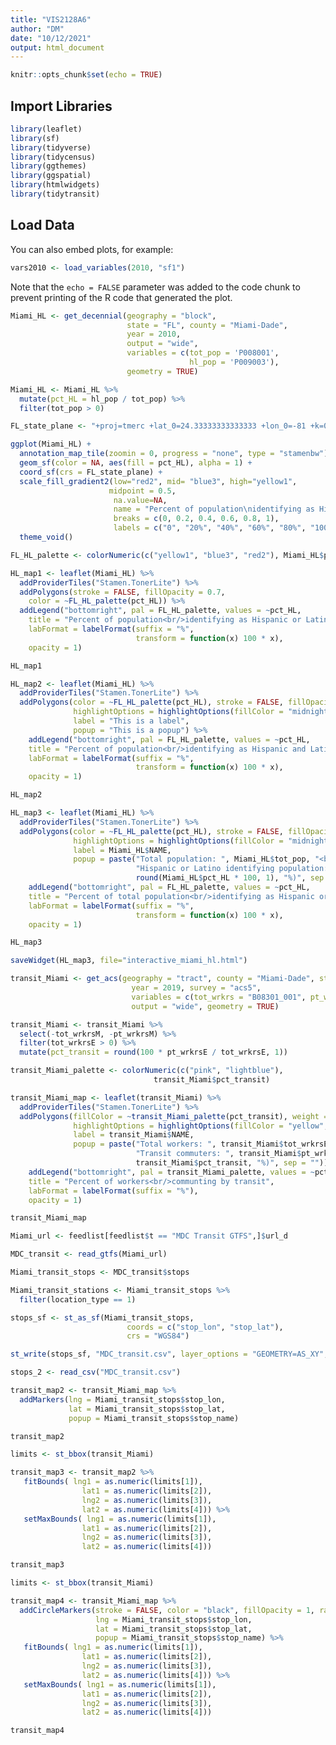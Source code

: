 ```yaml
---
title: "VIS2128A6"
author: "DM"
date: "10/12/2021"
output: html_document
---
```


```r
knitr::opts_chunk$set(echo = TRUE)
```

## Import Libraries



```r
library(leaflet)
library(sf)
library(tidyverse)
library(tidycensus)
library(ggthemes)
library(ggspatial)
library(htmlwidgets)
library(tidytransit)
```

## Load Data

You can also embed plots, for example:

```r
vars2010 <- load_variables(2010, "sf1")
```

Note that the `echo = FALSE` parameter was added to the code chunk to prevent printing of the R code that generated the plot.



```r
Miami_HL <- get_decennial(geography = "block",
                          state = "FL", county = "Miami-Dade",
                          year = 2010,
                          output = "wide",
                          variables = c(tot_pop = 'P008001',
                                        hl_pop = 'P009003'),
                          geometry = TRUE)
```

```r
Miami_HL <- Miami_HL %>%
  mutate(pct_HL = hl_pop / tot_pop) %>%
  filter(tot_pop > 0)
```





```r
FL_state_plane <- "+proj=tmerc +lat_0=24.33333333333333 +lon_0=-81 +k=0.999941177 +x_0=200000.0001016002 +y_0=0 +ellps=GRS80 +datum=NAD83 +to_meter=0.3048006096012192 +no_defs"

ggplot(Miami_HL) +
  annotation_map_tile(zoomin = 0, progress = "none", type = "stamenbw") +
  geom_sf(color = NA, aes(fill = pct_HL), alpha = 1) +
  coord_sf(crs = FL_state_plane) +
  scale_fill_gradient2(low="red2", mid= "blue3", high="yellow1", 
                      midpoint = 0.5,
                       na.value=NA,
                       name = "Percent of population\nidentifying as Hispanic or Latino",
                       breaks = c(0, 0.2, 0.4, 0.6, 0.8, 1),
                       labels = c("0", "20%", "40%", "60%", "80%", "100%")) +
  theme_void() 
```



```r
FL_HL_palette <- colorNumeric(c("yellow1", "blue3", "red2"), Miami_HL$pct_HL)

HL_map1 <- leaflet(Miami_HL) %>%
  addProviderTiles("Stamen.TonerLite") %>%
  addPolygons(stroke = FALSE, fillOpacity = 0.7,
    color = ~FL_HL_palette(pct_HL)) %>%
  addLegend("bottomright", pal = FL_HL_palette, values = ~pct_HL,
    title = "Percent of population<br/>identifying as Hispanic or Latino",
    labFormat = labelFormat(suffix = "%",
                            transform = function(x) 100 * x),
    opacity = 1)

HL_map1
```

```r
HL_map2 <- leaflet(Miami_HL) %>%
  addProviderTiles("Stamen.TonerLite") %>%
  addPolygons(color = ~FL_HL_palette(pct_HL), stroke = FALSE, fillOpacity = 0.7,
              highlightOptions = highlightOptions(fillColor = "midnightblue", fillOpacity = 0.9),
              label = "This is a label",
              popup = "This is a popup") %>%
    addLegend("bottomright", pal = FL_HL_palette, values = ~pct_HL,
    title = "Percent of population<br/>identifying as Hispanic and Latino",
    labFormat = labelFormat(suffix = "%",
                            transform = function(x) 100 * x),
    opacity = 1)

HL_map2
```



```r
HL_map3 <- leaflet(Miami_HL) %>%
  addProviderTiles("Stamen.TonerLite") %>%
  addPolygons(color = ~FL_HL_palette(pct_HL), stroke = FALSE, fillOpacity = 0.7,
              highlightOptions = highlightOptions(fillColor = "midnightblue", fillOpacity = 0.9),
              label = Miami_HL$NAME,
              popup = paste("Total population: ", Miami_HL$tot_pop, "<br/>",
                            "Hispanic or Latino identifying population: ", Miami_HL$hl_pop, " (", 
                            round(Miami_HL$pct_HL * 100, 1), "%)", sep = "")) %>%
    addLegend("bottomright", pal = FL_HL_palette, values = ~pct_HL,
    title = "Percent of total population<br/>identifying as Hispanic or Latino",
    labFormat = labelFormat(suffix = "%",
                            transform = function(x) 100 * x),
    opacity = 1)

HL_map3
```


```r
saveWidget(HL_map3, file="interactive_miami_hl.html")
```



```r
transit_Miami <- get_acs(geography = "tract", county = "Miami-Dade", state = "FL", 
                           year = 2019, survey = "acs5",
                           variables = c(tot_wrkrs = "B08301_001", pt_wrkrs = "B08301_010"),
                           output = "wide", geometry = TRUE) 
```


```r
transit_Miami <- transit_Miami %>%
  select(-tot_wrkrsM, -pt_wrkrsM) %>%
  filter(tot_wrkrsE > 0) %>%
  mutate(pct_transit = round(100 * pt_wrkrsE / tot_wrkrsE, 1))
```



```r
transit_Miami_palette <- colorNumeric(c("pink", "lightblue"),
                                transit_Miami$pct_transit)

transit_Miami_map <- leaflet(transit_Miami) %>%
  addProviderTiles("Stamen.TonerLite") %>%
  addPolygons(fillColor = ~transit_Miami_palette(pct_transit), weight = 1, color = "gray", fillOpacity = 0.7,
              highlightOptions = highlightOptions(fillColor = "yellow", fillOpacity = 0.9),
              label = transit_Miami$NAME,
              popup = paste("Total workers: ", transit_Miami$tot_wrkrsE, "<br/>",
                            "Transit commuters: ", transit_Miami$pt_wrkrsE, " (", 
                            transit_Miami$pct_transit, "%)", sep = "")) %>%
    addLegend("bottomright", pal = transit_Miami_palette, values = ~pct_transit,
    title = "Percent of workers<br/>communting by transit",
    labFormat = labelFormat(suffix = "%"),
    opacity = 1)

transit_Miami_map
```



```r
Miami_url <- feedlist[feedlist$t == "MDC Transit GTFS",]$url_d

MDC_transit <- read_gtfs(Miami_url)

Miami_transit_stops <- MDC_transit$stops

Miami_transit_stations <- Miami_transit_stops %>%
  filter(location_type == 1)
```




```r
stops_sf <- st_as_sf(Miami_transit_stops, 
                          coords = c("stop_lon", "stop_lat"), 
                          crs = "WGS84")
```



```r
st_write(stops_sf, "MDC_transit.csv", layer_options = "GEOMETRY=AS_XY", append = FALSE)

stops_2 <- read_csv("MDC_transit.csv")
```


```r
transit_map2 <- transit_Miami_map %>%
  addMarkers(lng = Miami_transit_stops$stop_lon,
             lat = Miami_transit_stops$stop_lat,
             popup = Miami_transit_stops$stop_name)

transit_map2
```



```r
limits <- st_bbox(transit_Miami)

transit_map3 <- transit_map2 %>%
   fitBounds( lng1 = as.numeric(limits[1]),
                lat1 = as.numeric(limits[2]),
                lng2 = as.numeric(limits[3]),
                lat2 = as.numeric(limits[4])) %>%
   setMaxBounds( lng1 = as.numeric(limits[1]),
                lat1 = as.numeric(limits[2]),
                lng2 = as.numeric(limits[3]),
                lat2 = as.numeric(limits[4])) 

transit_map3
```



```r
limits <- st_bbox(transit_Miami)

transit_map4 <- transit_Miami_map %>%
  addCircleMarkers(stroke = FALSE, color = "black", fillOpacity = 1, radius = 3,
                   lng = Miami_transit_stops$stop_lon,
                   lat = Miami_transit_stops$stop_lat,
                   popup = Miami_transit_stops$stop_name) %>%
   fitBounds( lng1 = as.numeric(limits[1]),
                lat1 = as.numeric(limits[2]),
                lng2 = as.numeric(limits[3]),
                lat2 = as.numeric(limits[4])) %>%
   setMaxBounds( lng1 = as.numeric(limits[1]),
                lat1 = as.numeric(limits[2]),
                lng2 = as.numeric(limits[3]),
                lat2 = as.numeric(limits[4])) 

transit_map4
```

